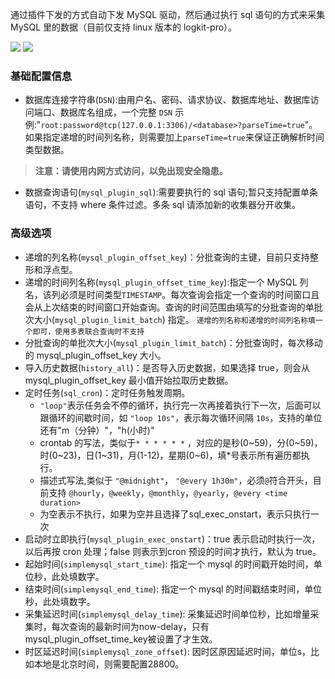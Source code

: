 通过插件下发的方式自动下发 MySQL 驱动，然后通过执行 sql 语句的方式来采集 MySQL 里的数据（目前仅支持 linux 版本的 logkit-pro）。

![](https://dn-odum9helk.qbox.me/FtTTnPeMQeXGLEQ1eFZdWJVJgCy_)
![](https://dn-odum9helk.qbox.me/FstS5VAJw0xwiYKcM025DLnGdnH5)


### 基础配置信息
* 数据库连接字符串(`DSN`):由用户名、密码、请求协议、数据库地址、数据库访问端口、数据库名组成，一个完整 `DSN` 示例:"`root:password@tcp(127.0.0.1:3306)/<database>?parseTime=true`"。如果指定递增的时间列名称，则需要加上`parseTime=true`来保证正确解析时间类型数据。
> **注意：请使用内网方式访问，以免出现安全隐患。**
* 数据查询语句(`mysql_plugin_sql`):需要要执行的 sql 语句;暂只支持配置单条语句，不支持 where 条件过滤。多条 sql 请添加新的收集器分开收集。

### 高级选项
* 递增的列名称(`mysql_plugin_offset_key`)：分批查询的主键，目前只支持整形和浮点型。
* 递增的时间列名称(`mysql_plugin_offset_time_key`):指定一个 MySQL 列名，该列必须是时间类型`TIMESTAMP`。每次查询会指定一个查询的时间窗口且会从上次结束的时间窗口开始查询。查询的时间范围由填写的分批查询的单批次大小(`mysql_plugin_limit_batch`) 指定。
`递增的列名称和递增的时间列名称填一个即可，使用多表联合查询时不支持`
* 分批查询的单批次大小(`mysql_plugin_limit_batch`)：分批查询时，每次移动的 mysql_plugin_offset_key 大小。
* 导入历史数据(`history_all`)：是否导入历史数据，如果选择 true，则会从 mysql_plugin_offset_key 最小值开始拉取历史数据。
* 定时任务(`sql_cron`)：定时任务触发周期。
   * `"loop"`表示任务会不停的循环，执行完一次再接着执行下一次，后面可以跟循环的间歇时间，如 `"loop 10s"`，表示每次循环间隔 `10s`，支持的单位还有"m（分钟）"，"h(小时)"
   * crontab 的写法，类似于`* * * * * *` ，对应的是秒(0~59)，分(0~59)，时(0~23)，日(1~31)，月(1-12)，星期(0~6)，填*号表示所有遍历都执行。
   * 描述式写法,类似于 `"@midnight"`， `"@every 1h30m"`，必须`@`符合开头，目前支持 `@hourly`，`@weekly`，`@monthly`，`@yearly`，`@every <time duration>`
   * 为空表示不执行，如果为空并且选择了sql_exec_onstart，表示只执行一次
* 启动时立即执行(`mysql_plugin_exec_onstart`)：true 表示启动时执行一次，以后再按 cron 处理；false 则表示到cron 预设的时间才执行，默认为 true。
* 起始时间(`simplemysql_start_time`): 指定一个 mysql 的时间戳开始时间，单位秒，此处填数字。
* 结束时间(`simplemysql_end_time`): 指定一个 mysql 的时间戳结束时间，单位秒，此处填数字。
* 采集延迟时间(`simplemysql_delay_time`): 采集延迟时间单位秒，比如增量采集时，每次查询的最新时间为now-delay，只有mysql_plugin_offset_time_key被设置了才生效。
* 时区延迟时间(`simplemysql_zone_offset`): 因时区原因延迟时间，单位s，比如本地是北京时间，则需要配置28800。

